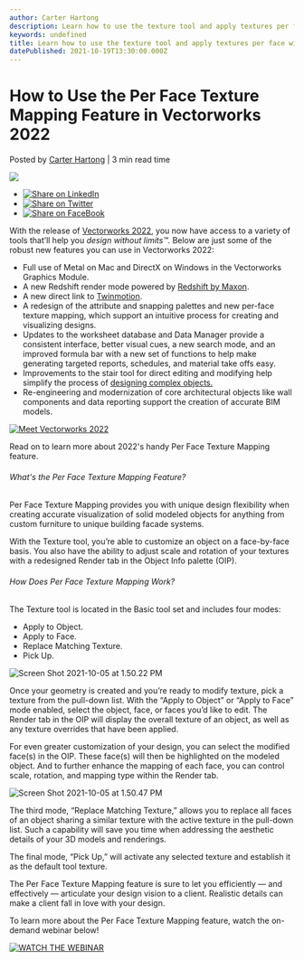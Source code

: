 ```yaml
---
author: Carter Hartong
description: Learn how to use the texture tool and apply textures per face with Vectorworks 2022.
keywords: undefined
title: Learn how to use the texture tool and apply textures per face with Vectorworks 2022. 
datePublished: 2021-10-19T13:30:00.000Z
---
```

  

# How to Use the Per Face Texture Mapping Feature in Vectorworks 2022

 Posted by [Carter Hartong](https://blog.vectorworks.net/author/carter-hartong) | 3 min read time 

![](https://blog.vectorworks.net/hubfs/Blog%20Images/210806_Per%20Face%20Texture/Screen%20Shot%202021-10-05%20at%201.50.47%20PM.png) 

* [![Share on LinkedIn](https://2659751.fs1.hubspotusercontent-na1.net/hubfs/2659751/michaelDemo/share-LI.png)](http://www.linkedin.com/shareArticle?mini=true&url=https%3A%2F%2Fblog.vectorworks.net%2Fper-face-texturing-mapping-feature-2022)
* [![Share on Twitter](https://2659751.fs1.hubspotusercontent-na1.net/hubfs/2659751/michaelDemo/share-TW.png)](https://www.twitter.com/share?text=How%20to%20Use%20the%20Per%20Face%20Texture%20Mapping%20Feature%20in%20Vectorworks%202022&url=https%3A%2F%2Fblog.vectorworks.net%2Fper-face-texturing-mapping-feature-2022&via=PMGTweets)
* [![Share on FaceBook](https://2659751.fs1.hubspotusercontent-na1.net/hubfs/2659751/michaelDemo/share-FB.png)](https://www.facebook.com/sharer/sharer.php?u=https%3A%2F%2Fblog.vectorworks.net%2Fper-face-texturing-mapping-feature-2022)

With the release of [Vectorworks 2022](../../../net/vectorworks/blog/vectorworks-2022-now-available-for-download.html), you now have access to a variety of tools that’ll help you _design without limits™._ Below are just some of the robust new features you can use in Vectorworks 2022:

* Full use of Metal on Mac and DirectX on Windows in the Vectorworks Graphics Module.
* A new Redshift render mode powered by [Redshift by Maxon](https://www.maxon.net/en/redshift).
* A new direct link to [Twinmotion](https://www.unrealengine.com/en-US/twinmotion).
* A redesign of the attribute and snapping palettes and new per-face texture mapping, which support an intuitive process for creating and visualizing designs.
* Updates to the worksheet database and Data Manager provide a consistent interface, better visual cues, a new search mode, and an improved formula bar with a new set of functions to help make generating targeted reports, schedules, and material take offs easy.
* Improvements to the stair tool for direct editing and modifying help simplify the process of [designing complex objects.](../../../net/vectorworks/blog/the-best-3d-modeling-for-interior-architecture.html)
* Re-engineering and modernization of core architectural objects like wall components and data reporting support the creation of accurate BIM models.

[![Meet Vectorworks 2022](https://no-cache.hubspot.com/cta/default/3018241/0819809f-7527-4116-90d0-d3a0c80b3efd.png)](https://cta-redirect.hubspot.com/cta/redirect/3018241/0819809f-7527-4116-90d0-d3a0c80b3efd) 

Read on to learn more about 2022's handy Per Face Texture Mapping feature. 

###### What's the Per Face Texture Mapping Feature?

Per Face Texture Mapping provides you with unique design flexibility when creating accurate visualization of solid modeled objects for anything from custom furniture to unique building facade systems.

With the Texture tool, you’re able to customize an object on a face-by-face basis. You also have the ability to adjust scale and rotation of your textures with a redesigned Render tab in the Object Info palette (OIP).

###### How Does Per Face Texture Mapping Work?

The Texture tool is located in the Basic tool set and includes four modes:

* Apply to Object.
* Apply to Face.
* Replace Matching Texture.
* Pick Up.

![Screen Shot 2021-10-05 at 1.50.22 PM](https://blog.vectorworks.net/hs-fs/hubfs/Blog%20Images/210806_Per%20Face%20Texture/Screen%20Shot%202021-10-05%20at%201.50.22%20PM.png?width=2904&name=Screen%20Shot%202021-10-05%20at%201.50.22%20PM.png)

Once your geometry is created and you’re ready to modify texture, pick a texture from the pull-down list. With the “Apply to Object” or “Apply to Face” mode enabled, select the object, face, or faces you’d like to edit. The Render tab in the OIP will display the overall texture of an object, as well as any texture overrides that have been applied.

For even greater customization of your design, you can select the modified face(s) in the OIP. These face(s) will then be highlighted on the modeled object. And to further enhance the mapping of each face, you can control scale, rotation, and mapping type within the Render tab.

![Screen Shot 2021-10-05 at 1.50.47 PM](https://blog.vectorworks.net/hs-fs/hubfs/Blog%20Images/210806_Per%20Face%20Texture/Screen%20Shot%202021-10-05%20at%201.50.47%20PM.png?width=2906&name=Screen%20Shot%202021-10-05%20at%201.50.47%20PM.png)

The third mode, “Replace Matching Texture,” allows you to replace all faces of an object sharing a similar texture with the active texture in the pull-down list. Such a capability will save you time when addressing the aesthetic details of your 3D models and renderings.

The final mode, “Pick Up,” will activate any selected texture and establish it as the default tool texture.

The Per Face Texture Mapping feature is sure to let you efficiently — and effectively — articulate your design vision to a client. Realistic details can make a client fall in love with your design.

To learn more about the Per Face Texture Mapping feature, watch the on-demand webinar below!

[![WATCH THE WEBINAR](https://no-cache.hubspot.com/cta/default/3018241/d838094c-f0f2-42a9-a4e5-a15eadd7337f.png)](https://cta-redirect.hubspot.com/cta/redirect/3018241/d838094c-f0f2-42a9-a4e5-a15eadd7337f) 

  